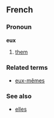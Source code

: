 ==French==
===Pronoun===
'''eux'''

#[[them]]

===Related terms===
*[[eux-mêmes]]

===See also===
*[[elles]]